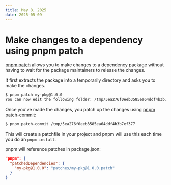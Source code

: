 ```yaml
---
title: May 8, 2025
date: 2025-05-09
---
```


# Make changes to a dependency using pnpm patch

[pnpm patch](https://pnpm.io/cli/patch) allows you to make changes to a dependency package without having to wait for the package maintainers to release the changes.

It first extracts the package into a temporarily directory and asks you to make the changes.

```bash
$ pnpm patch my-pkg@1.0.0
You can now edit the following folder: /tmp/5ea276f0eeb3585ea64ddf4b3b7ef377
```

Once you've made the changes, you patch up the changes using [pnpm patch-commit](https://pnpm.io/cli/patch-commit):

```bash
$ pnpm patch-commit /tmp/5ea276f0eeb3585ea64ddf4b3b7ef377
```

This will create a patchfile in your project and pnpm will use this each time you do an `pnpm install`.

pnpm will reference patches in package.json:

```json
"pnpm": {
  "patchedDependencies": {
    "my-pkg@1.0.0": "patches/my-pkg@1.0.0.patch"
  }
}
```

